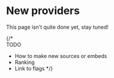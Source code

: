 # New providers

<Warning>
This page isn't quite done yet, stay tuned!
</Warning>

{/*  
TODO
- How to make new sources or embeds
- Ranking
- Link to flags
*/}